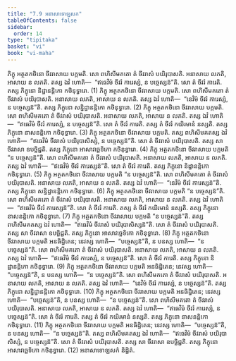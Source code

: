 ```yaml
---
title: "7.9 អនាសាទោឡសក"
tableOfContents: false
sidebar:
  order: 14
type: "tipitaka"
basket: "vi"
book: "vi-maha"
---
```



<DynamicBreadcrumb />

<Division number="318" book="vi-maha">

<Paragraph number="1469" book="vi-maha">
ភិក្ខុ អត្ថតកថិនោ ចីវរាសាយ បក្កមតិ. សោ ពហិសីមគតោ តំ ចីវរាសំ បយិរុបាសតិ. អនាសាយ លភតិ, អាសាយ ន លភតិ. តស្ស ឯវំ ហោតិ—  “ឥធេវិមំ ចីវរំ ការេស្សំ, ន បច្ចេស្សន៑”តិ. សោ តំ ចីវរំ ការេតិ. តស្ស ភិក្ខុនោ និដ្ឋានន្តិកោ កថិនុទ្ធារោ. (1)
</Paragraph>

<Paragraph number="1470" book="vi-maha">
ភិក្ខុ អត្ថតកថិនោ ចីវរាសាយ បក្កមតិ. សោ ពហិសីមគតោ តំ ចីវរាសំ បយិរុបាសតិ. អនាសាយ លភតិ, អាសាយ ន លភតិ. តស្ស ឯវំ ហោតិ—  “នេវិមំ ចីវរំ ការេស្សំ, ន បច្ចេស្សន៑”តិ. តស្ស ភិក្ខុនោ សន្និដ្ឋានន្តិកោ កថិនុទ្ធារោ. (2)
</Paragraph>

<Paragraph number="1471" book="vi-maha">
ភិក្ខុ អត្ថតកថិនោ ចីវរាសាយ បក្កមតិ. សោ ពហិសីមគតោ តំ ចីវរាសំ បយិរុបាសតិ. អនាសាយ លភតិ, អាសាយ ន លភតិ. តស្ស ឯវំ ហោតិ—  “ឥធេវិមំ ចីវរំ ការេស្សំ, ន បច្ចេស្សន៑”តិ. សោ តំ ចីវរំ ការេតិ. តស្ស តំ ចីវរំ កយិរមានំ នស្សតិ. តស្ស ភិក្ខុនោ នាសនន្តិកោ កថិនុទ្ធារោ. (3)
</Paragraph>

<Paragraph number="1472" book="vi-maha">
ភិក្ខុ អត្ថតកថិនោ ចីវរាសាយ បក្កមតិ. តស្ស ពហិសីមគតស្ស ឯវំ ហោតិ—  “ឥធេវិមំ ចីវរាសំ បយិរុបាសិស្សំ, ន បច្ចេស្សន៑”តិ. សោ តំ ចីវរាសំ បយិរុបាសតិ. តស្ស សា ចីវរាសា ឧបច្ឆិជ្ជតិ. តស្ស ភិក្ខុនោ អាសាវច្ឆេទិកោ កថិនុទ្ធារោ. (4)
</Paragraph>

<Paragraph number="1473" book="vi-maha">
ភិក្ខុ អត្ថតកថិនោ ចីវរាសាយ បក្កមតិ “ន បច្ចេស្សន៑”តិ. សោ ពហិសីមគតោ តំ ចីវរាសំ បយិរុបាសតិ. អនាសាយ លភតិ, អាសាយ ន លភតិ. តស្ស ឯវំ ហោតិ—  “ឥធេវិមំ ចីវរំ ការេស្សន៑”តិ. សោ តំ ចីវរំ ការេតិ. តស្ស ភិក្ខុនោ និដ្ឋានន្តិកោ កថិនុទ្ធារោ. (5)
</Paragraph>

<Paragraph number="1474" book="vi-maha">
ភិក្ខុ អត្ថតកថិនោ ចីវរាសាយ បក្កមតិ “ន បច្ចេស្សន៑”តិ. សោ ពហិសីមគតោ តំ ចីវរាសំ បយិរុបាសតិ. អនាសាយ លភតិ, អាសាយ ន លភតិ. តស្ស ឯវំ ហោតិ—  “នេវិមំ ចីវរំ ការេស្សន៑”តិ. តស្ស ភិក្ខុនោ សន្និដ្ឋានន្តិកោ កថិនុទ្ធារោ. (6)
</Paragraph>

<Paragraph number="1475" book="vi-maha">
ភិក្ខុ អត្ថតកថិនោ ចីវរាសាយ បក្កមតិ “ន បច្ចេស្សន៑”តិ. សោ ពហិសីមគតោ តំ ចីវរាសំ បយិរុបាសតិ. អនាសាយ លភតិ, អាសាយ ន លភតិ. តស្ស ឯវំ ហោតិ—  “ឥធេវិមំ ចីវរំ ការេស្សន៑”តិ. សោ តំ ចីវរំ ការេតិ. តស្ស តំ ចីវរំ កយិរមានំ នស្សតិ. តស្ស ភិក្ខុនោ នាសនន្តិកោ កថិនុទ្ធារោ. (7)
</Paragraph>

<Paragraph number="1476" book="vi-maha">
ភិក្ខុ អត្ថតកថិនោ ចីវរាសាយ បក្កមតិ “ន បច្ចេស្សន៑”តិ. តស្ស ពហិសីមគតស្ស ឯវំ ហោតិ—  “ឥធេវិមំ ចីវរាសំ បយិរុបាសិស្សន៑”តិ. សោ តំ ចីវរាសំ បយិរុបាសតិ. តស្ស សា ចីវរាសា ឧបច្ឆិជ្ជតិ. តស្ស ភិក្ខុនោ អាសាវច្ឆេទិកោ កថិនុទ្ធារោ. (8)
</Paragraph>

<Paragraph number="1477" book="vi-maha">
ភិក្ខុ អត្ថតកថិនោ ចីវរាសាយ បក្កមតិ អនធិដ្ឋិតេន; នេវស្ស ហោតិ—  “បច្ចេស្សន៑”តិ, ន បនស្ស ហោតិ—  “ន បច្ចេស្សន៑”តិ. សោ ពហិសីមគតោ តំ ចីវរាសំ បយិរុបាសតិ. អនាសាយ លភតិ, អាសាយ ន លភតិ. តស្ស ឯវំ ហោតិ—  “ឥធេវិមំ ចីវរំ ការេស្សំ, ន បច្ចេស្សន៑”តិ. សោ តំ ចីវរំ ការេតិ. តស្ស ភិក្ខុនោ និដ្ឋានន្តិកោ កថិនុទ្ធារោ. (9)
</Paragraph>

<Paragraph number="1478" book="vi-maha">
ភិក្ខុ អត្ថតកថិនោ ចីវរាសាយ បក្កមតិ អនធិដ្ឋិតេន; នេវស្ស ហោតិ—  “បច្ចេស្សន៑”តិ, ន បនស្ស ហោតិ—  “ន បច្ចេស្សន៑”តិ. សោ ពហិសីមគតោ តំ ចីវរាសំ បយិរុបាសតិ. អនាសាយ លភតិ, អាសាយ ន លភតិ. តស្ស ឯវំ ហោតិ—  “នេវិមំ ចីវរំ ការេស្សំ, ន បច្ចេស្សន៑”តិ. តស្ស ភិក្ខុនោ សន្និដ្ឋានន្តិកោ កថិនុទ្ធារោ. (10)
</Paragraph>

<Paragraph number="1479" book="vi-maha">
ភិក្ខុ អត្ថតកថិនោ ចីវរាសាយ បក្កមតិ អនធិដ្ឋិតេន; នេវស្ស ហោតិ—  “បច្ចេស្សន៑”តិ, ន បនស្ស ហោតិ—  “ន បច្ចេស្សន៑”តិ. សោ ពហិសីមគតោ តំ ចីវរាសំ បយិរុបាសតិ. អនាសាយ លភតិ, អាសាយ ន លភតិ. តស្ស ឯវំ ហោតិ—  “ឥធេវិមំ ចីវរំ ការេស្សំ, ន បច្ចេស្សន៑”តិ. សោ តំ ចីវរំ ការេតិ. តស្ស តំ ចីវរំ កយិរមានំ នស្សតិ. តស្ស ភិក្ខុនោ នាសនន្តិកោ កថិនុទ្ធារោ. (11)
</Paragraph>

<Paragraph number="1480" book="vi-maha">
ភិក្ខុ អត្ថតកថិនោ ចីវរាសាយ បក្កមតិ អនធិដ្ឋិតេន; នេវស្ស ហោតិ—  “បច្ចេស្សន៑”តិ, ន បនស្ស ហោតិ—  “ន បច្ចេស្សន៑”តិ. តស្ស ពហិសីមគតស្ស ឯវំ ហោតិ—  “ឥធេវិមំ ចីវរាសំ បយិរុបាសិស្សំ, ន បច្ចេស្សន៑”តិ. សោ តំ ចីវរាសំ បយិរុបាសតិ. តស្ស សា ចីវរាសា ឧបច្ឆិជ្ជតិ. តស្ស ភិក្ខុនោ អាសាវច្ឆេទិកោ កថិនុទ្ធារោ. (12)

</Paragraph>
</Division>

<Paragraph number="1481" type="center" book="vi-maha">
អនាសាទោឡសកំ និដ្ឋិតំ.
</Paragraph>